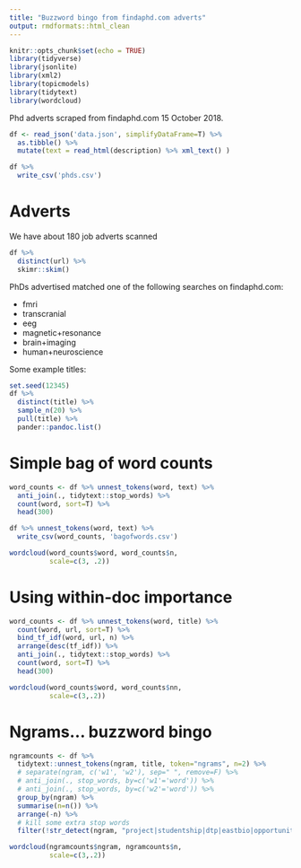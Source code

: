 ```yaml
---
title: "Buzzword bingo from findaphd.com adverts"
output: rmdformats::html_clean
---
```


```r
knitr::opts_chunk$set(echo = TRUE)
library(tidyverse)
library(jsonlite)
library(xml2)
library(topicmodels)
library(tidytext)
library(wordcloud)
```


Phd adverts scraped from findaphd.com 15 October 2018.


```r
df <- read_json('data.json', simplifyDataFrame=T) %>% 
  as.tibble() %>% 
  mutate(text = read_html(description) %>% xml_text() )

df %>%   
  write_csv('phds.csv')
```


# Adverts

We have about 180 job adverts scanned
```r
df %>% 
  distinct(url) %>% 
  skimr::skim()
```


PhDs advertised matched one of the following searches on findaphd.com:

- fmri
- transcranial
- eeg
- magnetic+resonance
- brain+imaging
- human+neuroscience



Some example titles:

```r
set.seed(12345)
df %>% 
  distinct(title) %>% 
  sample_n(20) %>% 
  pull(title) %>% 
  pander::pandoc.list()
```




# Simple bag of word counts

```r
word_counts <- df %>% unnest_tokens(word, text) %>% 
  anti_join(., tidytext::stop_words) %>% 
  count(word, sort=T) %>% 
  head(300)

df %>% unnest_tokens(word, text) %>% 
  write_csv(word_counts, 'bagofwords.csv')

wordcloud(word_counts$word, word_counts$n,
          scale=c(3, .2))
```



# Using within-doc importance

```r
word_counts <- df %>% unnest_tokens(word, title) %>% 
  count(word, url, sort=T) %>% 
  bind_tf_idf(word, url, n) %>% 
  arrange(desc(tf_idf)) %>% 
  anti_join(., tidytext::stop_words) %>% 
  count(word, sort=T) %>% 
  head(300)

wordcloud(word_counts$word, word_counts$nn, 
          scale=c(3,.2))
```






# Ngrams...  buzzword bingo

```r
ngramcounts <- df %>% 
  tidytext::unnest_tokens(ngram, title, token="ngrams", n=2) %>% 
  # separate(ngram, c('w1', 'w2'), sep=" ", remove=F) %>% 
  # anti_join(., stop_words, by=c('w1'='word')) %>% 
  # anti_join(., stop_words, by=c('w2'='word')) %>%
  group_by(ngram) %>% 
  summarise(n=n()) %>% 
  arrange(-n) %>% 
  # kill some extra stop words
  filter(!str_detect(ngram, "project|studentship|dtp|eastbio|opportunities"))

wordcloud(ngramcounts$ngram, ngramcounts$n,
          scale=c(3,.2))

```



